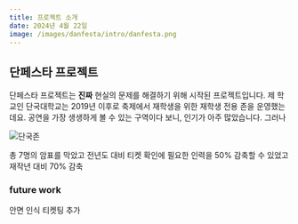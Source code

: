 ```yaml
---
title: 프로젝트 소개
date: 2024년 4월 22일
image: /images/danfesta/intro/danfesta.png
---
```


## 단페스타 프로젝트

단페스타 프로젝트는 **진짜** 현실의 문제를 해결하기 위해 시작된 프로젝트입니다. 제
학교인 단국대학교는 2019년 이후로 축제에서 재학생을 위한 재학생 전용 존을 운영했는데요.
공연을 가장 생생하게 볼 수 있는 구역이다 보니, 인기가 아주 많았습니다. 그러나

<img
  src='/images/danfesta/intro/단국존_이미지.png'
  alt='단국존'
  className='mx-auto my-4 rounded-xl'
/>


총 7명의 암표를 막았고
전년도 대비 티켓 확인에 필요한 인력을 50% 감축할 수 있었고
재작년 대비 70% 감축

### future work
안면 인식 티켓팅 추가
